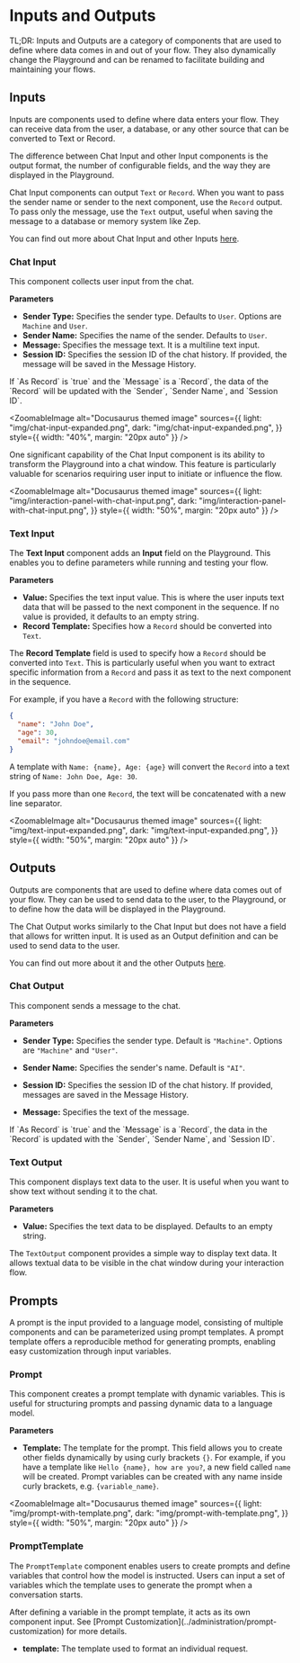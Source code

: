 
# Inputs and Outputs

TL;DR: Inputs and Outputs are a category of components that are used to define where data comes in and out of your flow.
They also dynamically change the Playground and can be renamed to facilitate building and maintaining your flows.

## Inputs

Inputs are components used to define where data enters your flow. They can receive data from the user, a database, or any other source that can be converted to Text or Record.

The difference between Chat Input and other Input components is the output format, the number of configurable fields, and the way they are displayed in the Playground.

Chat Input components can output `Text` or `Record`. When you want to pass the sender name or sender to the next component, use the `Record` output. To pass only the message, use the `Text` output, useful when saving the message to a database or memory system like Zep.

You can find out more about Chat Input and other Inputs [here](#chat-input).

### Chat Input

This component collects user input from the chat.

**Parameters**

- **Sender Type:** Specifies the sender type. Defaults to `User`. Options are `Machine` and `User`.
- **Sender Name:** Specifies the name of the sender. Defaults to `User`.
- **Message:** Specifies the message text. It is a multiline text input.
- **Session ID:** Specifies the session ID of the chat history. If provided, the message will be saved in the Message History.

<Admonition type="note" title="Note">
  <p>
    If `As Record` is `true` and the `Message` is a `Record`, the data
    of the `Record` will be updated with the `Sender`, `Sender Name`, and
    `Session ID`.
  </p>
</Admonition>

<ZoomableImage
  alt="Docusaurus themed image"
  sources={{
    light: "img/chat-input-expanded.png",
    dark: "img/chat-input-expanded.png",
  }}
  style={{ width: "40%", margin: "20px auto" }}
/>

One significant capability of the Chat Input component is its ability to transform the Playground into a chat window. This feature is particularly valuable for scenarios requiring user input to initiate or influence the flow.

<ZoomableImage
  alt="Docusaurus themed image"
  sources={{
    light: "img/interaction-panel-with-chat-input.png",
    dark: "img/interaction-panel-with-chat-input.png",
  }}
  style={{ width: "50%", margin: "20px auto" }}
/>

### Text Input

The **Text Input** component adds an **Input** field on the Playground. This enables you to define parameters while running and testing your flow.

**Parameters**

- **Value:** Specifies the text input value. This is where the user inputs text data that will be passed to the next component in the sequence. If no value is provided, it defaults to an empty string.
- **Record Template:** Specifies how a `Record` should be converted into `Text`.

The **Record Template** field is used to specify how a `Record` should be converted into `Text`. This is particularly useful when you want to extract specific information from a `Record` and pass it as text to the next component in the sequence.

For example, if you have a `Record` with the following structure:

```json
{
  "name": "John Doe",
  "age": 30,
  "email": "johndoe@email.com"
}
```

A template with `Name: {name}, Age: {age}` will convert the `Record` into a text string of `Name: John Doe, Age: 30`.

If you pass more than one `Record`, the text will be concatenated with a new line separator.

<ZoomableImage
  alt="Docusaurus themed image"
  sources={{
    light: "img/text-input-expanded.png",
    dark: "img/text-input-expanded.png",
  }}
  style={{ width: "50%", margin: "20px auto" }}
/>

## Outputs

Outputs are components that are used to define where data comes out of your flow. They can be used to send data to the user, to the Playground, or to define how the data will be displayed in the Playground.

The Chat Output works similarly to the Chat Input but does not have a field that allows for written input. It is used as an Output definition and can be used to send data to the user.

You can find out more about it and the other Outputs [here](#chat-output).

### Chat Output

This component sends a message to the chat.

**Parameters**

- **Sender Type:** Specifies the sender type. Default is `"Machine"`. Options are `"Machine"` and `"User"`.

- **Sender Name:** Specifies the sender's name. Default is `"AI"`.

- **Session ID:** Specifies the session ID of the chat history. If provided, messages are saved in the Message History.

- **Message:** Specifies the text of the message.

<Admonition type="note" title="Note">
    <p>
        If `As Record` is `true` and the `Message` is a `Record`, the data in the `Record` is updated with the `Sender`, `Sender Name`, and `Session ID`.
    </p>
</Admonition>

### Text Output

This component displays text data to the user. It is useful when you want to show text without sending it to the chat.

**Parameters**

- **Value:** Specifies the text data to be displayed. Defaults to an empty string.


The `TextOutput` component provides a simple way to display text data. It allows textual data to be visible in the chat window during your interaction flow.

## Prompts

A prompt is the input provided to a language model, consisting of multiple components and can be parameterized using prompt templates. A prompt template offers a reproducible method for generating prompts, enabling easy customization through input variables.

### Prompt

This component creates a prompt template with dynamic variables. This is useful for structuring prompts and passing dynamic data to a language model.

**Parameters**

- **Template:** The template for the prompt. This field allows you to create other fields dynamically by using curly brackets `{}`. For example, if you have a template like `Hello {name}, how are you?`, a new field called `name` will be created. Prompt variables can be created with any name inside curly brackets, e.g. `{variable_name}`.

<ZoomableImage
  alt="Docusaurus themed image"
  sources={{
    light: "img/prompt-with-template.png",
    dark: "img/prompt-with-template.png",
  }}
  style={{ width: "50%", margin: "20px auto" }}
/>

### PromptTemplate

The `PromptTemplate` component enables users to create prompts and define variables that control how the model is instructed. Users can input a set of variables which the template uses to generate the prompt when a conversation starts.

<Admonition type="info">
  After defining a variable in the prompt template, it acts as its own component
  input. See [Prompt Customization](../administration/prompt-customization) for more details.
</Admonition>

- **template:** The template used to format an individual request.